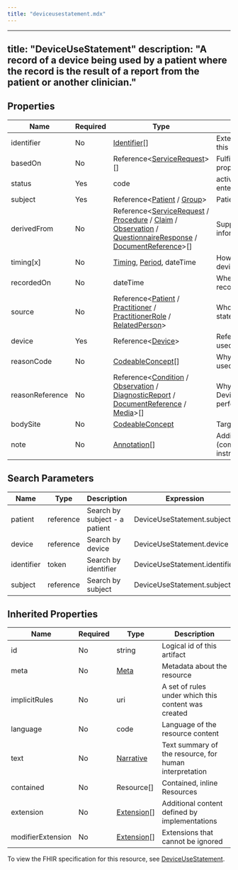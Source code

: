 ```yaml
---
title: "deviceusestatement.mdx"
---
```


---
title: "DeviceUseStatement"
description: "A record of a device being used by a patient where the record is the result of a report from the patient or another clinician."
---

## Properties

| Name            | Required | Type                                                                                                                                                                                                                                                                                                                                                                                         | Description                               |
| --------------- | -------- | -------------------------------------------------------------------------------------------------------------------------------------------------------------------------------------------------------------------------------------------------------------------------------------------------------------------------------------------------------------------------------------------- | ----------------------------------------- |
| identifier      | No       | [Identifier](/medical-api/fhir/data-types/identifier)[]                                                                                                                                                                                                                                                                                                                                      | External identifier for this record       |
| basedOn         | No       | Reference&lt;[ServiceRequest](/medical-api/fhir/resources/servicerequest)&gt;[]                                                                                                                                                                                                                                                                                                              | Fulfills plan, proposal or order          |
| status          | Yes      | code                                                                                                                                                                                                                                                                                                                                                                                         | active / completed / entered-in-error +   |
| subject         | Yes      | Reference&lt;[Patient](/medical-api/fhir/resources/patient) / [Group](/medical-api/fhir/resources/group)&gt;                                                                                                                                                                                                                                                                                 | Patient using device                      |
| derivedFrom     | No       | Reference&lt;[ServiceRequest](/medical-api/fhir/resources/servicerequest) / [Procedure](/medical-api/fhir/resources/procedure) / [Claim](/medical-api/fhir/resources/claim) / [Observation](/medical-api/fhir/resources/observation) / [QuestionnaireResponse](/medical-api/fhir/resources/questionnaireresponse) / [DocumentReference](/medical-api/fhir/resources/documentreference)&gt;[] | Supporting information                    |
| timing[x]       | No       | [Timing](/medical-api/fhir/data-types/timing), [Period](/medical-api/fhir/data-types/period), dateTime                                                                                                                                                                                                                                                                                       | How often the device was used             |
| recordedOn      | No       | dateTime                                                                                                                                                                                                                                                                                                                                                                                     | When statement was recorded               |
| source          | No       | Reference&lt;[Patient](/medical-api/fhir/resources/patient) / [Practitioner](/medical-api/fhir/resources/practitioner) / [PractitionerRole](/medical-api/fhir/resources/practitionerrole) / [RelatedPerson](/medical-api/fhir/resources/relatedperson)&gt;                                                                                                                                   | Who made the statement                    |
| device          | Yes      | Reference&lt;[Device](/medical-api/fhir/resources/device)&gt;                                                                                                                                                                                                                                                                                                                                | Reference to device used                  |
| reasonCode      | No       | [CodeableConcept](/medical-api/fhir/data-types/codeableconcept)[]                                                                                                                                                                                                                                                                                                                            | Why device was used                       |
| reasonReference | No       | Reference&lt;[Condition](/medical-api/fhir/resources/condition) / [Observation](/medical-api/fhir/resources/observation) / [DiagnosticReport](/medical-api/fhir/resources/diagnosticreport) / [DocumentReference](/medical-api/fhir/resources/documentreference) / [Media](/medical-api/fhir/resources/media)&gt;[]                                                                          | Why was DeviceUseStatement performed?     |
| bodySite        | No       | [CodeableConcept](/medical-api/fhir/data-types/codeableconcept)                                                                                                                                                                                                                                                                                                                              | Target body site                          |
| note            | No       | [Annotation](/medical-api/fhir/data-types/annotation)[]                                                                                                                                                                                                                                                                                                                                      | Addition details (comments, instructions) |

## Search Parameters

| Name       | Type      | Description                   | Expression                    |
| ---------- | --------- | ----------------------------- | ----------------------------- |
| patient    | reference | Search by subject - a patient | DeviceUseStatement.subject    |
| device     | reference | Search by device              | DeviceUseStatement.device     |
| identifier | token     | Search by identifier          | DeviceUseStatement.identifier |
| subject    | reference | Search by subject             | DeviceUseStatement.subject    |

## Inherited Properties

| Name              | Required | Type                                                  | Description                                            |
| ----------------- | -------- | ----------------------------------------------------- | ------------------------------------------------------ |
| id                | No       | string                                                | Logical id of this artifact                            |
| meta              | No       | [Meta](/medical-api/fhir/data-types/meta)             | Metadata about the resource                            |
| implicitRules     | No       | uri                                                   | A set of rules under which this content was created    |
| language          | No       | code                                                  | Language of the resource content                       |
| text              | No       | [Narrative](/medical-api/fhir/data-types/narrative)   | Text summary of the resource, for human interpretation |
| contained         | No       | Resource[]                                            | Contained, inline Resources                            |
| extension         | No       | [Extension](/medical-api/fhir/data-types/extension)[] | Additional content defined by implementations          |
| modifierExtension | No       | [Extension](/medical-api/fhir/data-types/extension)[] | Extensions that cannot be ignored                      |

To view the FHIR specification for this resource, see [DeviceUseStatement](https://www.hl7.org/fhir/StructureDefinition/DeviceUseStatement).
